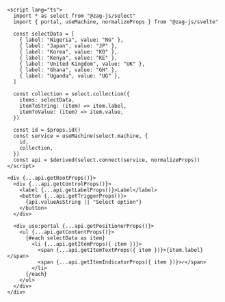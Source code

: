 ```svelte
<script lang="ts">
  import * as select from "@zag-js/select"
  import { portal, useMachine, normalizeProps } from "@zag-js/svelte"

  const selectData = [
    { label: "Nigeria", value: "NG" },
    { label: "Japan", value: "JP" },
    { label: "Korea", value: "KO" },
    { label: "Kenya", value: "KE" },
    { label: "United Kingdom", value: "UK" },
    { label: "Ghana", value: "GH" },
    { label: "Uganda", value: "UG" },
  ]

  const collection = select.collection({
    items: selectData,
    itemToString: (item) => item.label,
    itemToValue: (item) => item.value,
  })

  const id = $props.id()
  const service = useMachine(select.machine, {
    id,
    collection,
  })
  const api = $derived(select.connect(service, normalizeProps))
</script>

<div {...api.getRootProps()}>
  <div {...api.getControlProps()}>
    <label {...api.getLabelProps()}>Label</label>
    <button {...api.getTriggerProps()}>
      {api.valueAsString || "Select option"}
    </button>
  </div>

  <div use:portal {...api.getPositionerProps()}>
    <ul {...api.getContentProps()}>
      {#each selectData as item}
        <li {...api.getItemProps({ item })}>
          <span {...api.getItemTextProps({ item })}>{item.label}</span>
          <span {...api.getItemIndicatorProps({ item })}>✓</span>
        </li>
      {/each}
    </ul>
  </div>
</div>
```
